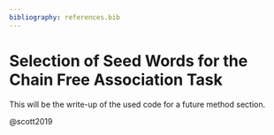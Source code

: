 ```yaml
---
bibliography: references.bib
---
```


# Selection of Seed Words for the Chain Free Association Task

This will be the write-up of the used code for a future method section.

@scott2019
